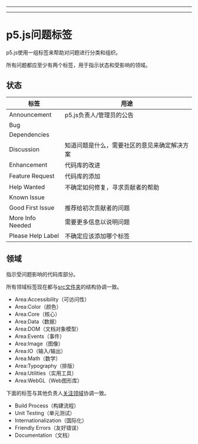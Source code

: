
---

---
# p5.js问题标签

p5.js使用一组标签来帮助对问题进行分类和组织。

所有问题都应至少有两个标签，用于指示状态和受影响的领域。

## 状态

| 标签              | 用途                                                             |
| ----------------- | ----------------------------------------------------------------- |
| Announcement      | p5.js负责人/管理员的公告                                          |
| Bug               |                                                                   |
| Dependencies      |                                                                   |
| Discussion        | 知道问题是什么，需要社区的意见来确定解决方案                       |
| Enhancement       | 代码库的改进                                                      |
| Feature Request   | 代码库的添加                                                      |
| Help Wanted       | 不确定如何修复，寻求贡献者的帮助                                   |
| Known Issue       |                                                                   |
| Good First Issue  | 推荐给初次贡献者的问题                                             |
| More Info Needed  | 需要更多信息以说明问题                                             |
| Please Help Label | 不确定应该添加哪个标签                                             |


## 领域
指示受问题影响的代码库部分。

所有领域标签现在都与[src文件夹](https://github.com/processing/p5.js/tree/main/src)的结构协调一致。
* Area:Accessibility（可访问性）
* Area:Color（颜色）
* Area:Core（核心）
* Area:Data（数据）
* Area:DOM（文档对象模型）
* Area:Events（事件）
* Area:Image（图像）
* Area:IO（输入/输出）
* Area:Math（数学）
* Area:Typography（排版）
* Area:Utilities（实用工具）
* Area:WebGL（Web图形库）

下面的标签与其他负责人[关注领域](https://github.com/processing/p5.js#stewards)协调一致。
* Build Process（构建流程）
* Unit Testing（单元测试）
* Internationalization（国际化）
* Friendly Errors（友好错误）
* Documentation（文档）


